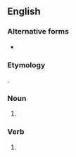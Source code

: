 {{also|cockblock}}
==English==

===Alternative forms===
* {{alter|en|cockblock}}

===Etymology===
{{com|en|cock|block|type=rhy}}.

===Noun===
{{en-noun}}

# {{lb|en|vulgar|slang}} {{alternative spelling of|en|cockblock}}

===Verb===
{{en-verb}}

# {{lb|en|vulgar|slang}} {{alternative spelling of|en|cockblock}}

{{c|en|Sex}}